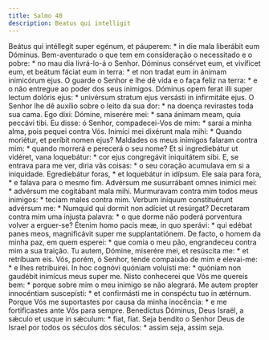 ```yaml
---
title: Salmo 40
description: Beatus qui intelligit
---
```


<div class="grid grid-cols-2 gap-5">
  <span class="text-justify">
    Beátus qui intéllegit super egénum, et páuperem: * in die mala liberábit eum
    Dóminus.
  </span>
  <span class="text-justify">
    Bem-aventurado o que tem em consideração o necessitado e o pobre: * no mau
    dia livrá-lo-á o Senhor.
  </span>
  <span class="text-justify">
    Dóminus consérvet eum, et vivíficet eum, et beátum fáciat eum in terra: * et
    non tradat eum in ánimam inimicórum ejus.
  </span>
  <span class="text-justify">
    O guarde o Senhor e lhe dê vida e o faça feliz na terra: * e o não entregue
    ao poder dos seus inimigos.
  </span>
  <span class="text-justify">
    Dóminus opem ferat illi super lectum dolóris ejus: * univérsum stratum ejus
    versásti in infirmitáte ejus.
  </span>
  <span class="text-justify">
    O Senhor lhe dê auxílio sobre o leito da sua dor: * na doença revirastes
    toda sua cama.
  </span>
  <span class="text-justify">
    Ego dixi: Dómine, miserére mei: * sana ánimam meam, quia peccávi tibi.
  </span>
  <span class="text-justify">
    Eu disse: ó Senhor, compadecei-Vos de mim: * sarai a minha alma, pois pequei
    contra Vós.
  </span>
  <span class="text-justify">
    Inimíci mei dixérunt mala mihi: * Quando moriétur, et períbit nomen ejus?
  </span>
  <span class="text-justify">
    Maldades os meus inimigos falaram contra mim: * quando morrerá e perecerá o
    seu nome?
  </span>
  <span class="text-justify">
    Et si ingrediebátur ut vidéret, vana loquebátur: * cor ejus congregávit
    iniquitátem sibi.
  </span>
  <span class="text-justify">
    E, se entrava para me ver, diria vãs coisas: * o seu coração acumulava em si
    a iniquidade.
  </span>
  <span class="text-justify">
    Egrediebátur foras, * et loquebátur in idípsum.
  </span>
  <span class="text-justify">
    Ele saía para fora, * e falava para o mesmo fim.
  </span>
  <span class="text-justify">
    Advérsum me susurrábant omnes inimíci mei: * advérsum me cogitábant mala
    mihi.
  </span>
  <span class="text-justify">
    Murmuravam contra mim todos meus inimigos: * teciam males contra mim.
  </span>
  <span class="text-justify">
    Verbum iníquum constituérunt advérsum me: * Numquid qui dormit non adíciet
    ut resúrgat?
  </span>
  <span class="text-justify">
    Decretaram contra mim uma injusta palavra: * o que dorme não poderá
    porventura volver a erguer-se?
  </span>
  <span class="text-justify">
    Étenim homo pacis meæ, in quo sperávi: * qui edébat panes meos, magnificávit
    super me supplantatiónem.
  </span>
  <span class="text-justify">
    De facto, o homem da minha paz, em quem esperei: * que comia o meu pão,
    engrandeceu contra mim a sua traição.
  </span>
  <span class="text-justify">
    Tu autem, Dómine, miserére mei, et resúscita me: * et retríbuam eis.
  </span>
  <span class="text-justify">
    Vós, porém, ó Senhor, tende compaixão de mim e elevai-me: * e lhes
    retribuirei.
  </span>
  <span class="text-justify">
    In hoc cognóvi quóniam voluísti me: * quóniam non gaudébit inimícus meus
    super me.
  </span>
  <span class="text-justify">
    Nisto conhecerei que Vós me quereis bem: * porque sobre mim o meu inimigo se
    não alegrará.
  </span>
  <span class="text-justify">
    Me autem propter innocéntiam suscepísti: * et confirmásti me in conspéctu
    tuo in ætérnum.
  </span>
  <span class="text-justify">
    Porque Vós me suportastes por causa da minha inocência: * e me fortificastes
    ante Vós para sempre.
  </span>
  <span class="text-justify">
    Benedíctus Dóminus, Deus Israël, a sǽculo et usque in sǽculum: * fiat, fiat.
  </span>
  <span class="text-justify">
    Seja bendito o Senhor Deus de Israel por todos os séculos dos séculos: *
    assim seja, assim seja.
  </span>
</div>
